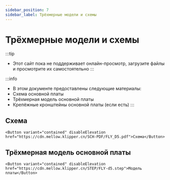 ```yaml
---
sidebar_position: 7
sidebar_label: Трёхмерные модели и схемы
---
```



# Трёхмерные модели и схемы


:::tip
* Этот сайт пока не поддерживает онлайн-просмотр, загрузите файлы и просмотрите их самостоятельно
:::

:::info
* В этом документе предоставлены следующие материалы:
* Схема основной платы
* Трёхмерная модель основной платы
* Крепёжные кронштейны основной платы (если есть)
:::

## Схема

    <Button variant="contained" disableElevation href="https://cdn.mellow.klipper.cn/SCH-PDF/FLY_D5.pdf">Схема</Button>


## Трёхмерная модель основной платы

    <Button variant="contained" disableElevation href="https://cdn.mellow.klipper.cn/STEP/FLY-d5.step">Модель платы</Button>
